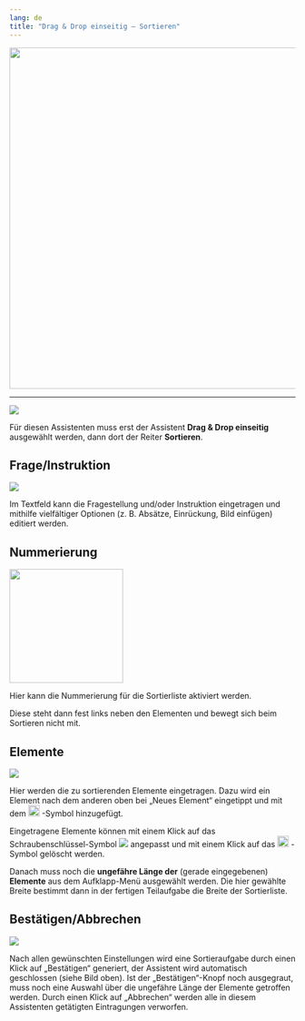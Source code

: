 ```yaml
---
lang: de
title: "Drag & Drop einseitig – Sortieren"
---
```


![](DaD_Main_Grafik.PNG){width=600}

----------

![](DaD_Auswahl_Grafik.PNG)

Für diesen Assistenten muss erst der Assistent **Drag & Drop einseitig** ausgewählt werden, dann dort der Reiter **Sortieren**.

## Frage/Instruktion

![](DaD_FrageInstruktion_Grafik.png)

Im Textfeld kann die Fragestellung und/oder Instruktion eingetragen und mithilfe vielfältiger Optionen (z. B. Absätze, Einrückung, Bild einfügen) editiert werden. 

## Nummerierung

![](DaD_Nummerierung_Grafik.png){width=200}

Hier kann die Nummerierung für die Sortierliste aktiviert werden. 

Diese steht dann fest links neben den Elementen und bewegt sich beim Sortieren nicht mit.

## Elemente

![](DaD_Elemente_Grafik.png)

Hier werden die zu sortierenden Elemente eingetragen. Dazu wird ein Element nach dem anderen oben bei „Neues Element“ eingetippt und mit dem ![](DaD_PlusSymbol_Grafik.png){width=20} -Symbol hinzugefügt.

Eingetragene Elemente können mit einem Klick auf das Schraubenschlüssel-Symbol ![](DaD_Werkzeug-Symbol_Grafik.png) angepasst und mit einem Klick auf das ![](DaD_XSymbol_Grafik.png){width=20} -Symbol gelöscht werden.

Danach muss noch die **ungefähre Länge der** (gerade eingegebenen) **Elemente** aus dem Aufklapp-Menü ausgewählt werden. Die hier gewählte Breite bestimmt dann in der fertigen Teilaufgabe die Breite der Sortierliste.

## Bestätigen/Abbrechen

![](DaD_BestatigenAbbrechen_Grafik.png)

Nach allen gewünschten Einstellungen wird eine Sortieraufgabe durch einen Klick auf „Bestätigen“ generiert, der Assistent wird automatisch geschlossen (siehe Bild oben). Ist der „Bestätigen“-Knopf noch ausgegraut, muss noch eine Auswahl über die ungefähre Länge der Elemente getroffen werden. Durch einen Klick auf „Abbrechen“ werden alle in diesem Assistenten getätigten Eintragungen verworfen. 